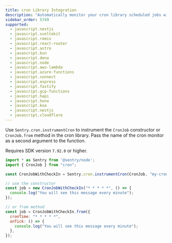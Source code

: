 ```yaml
---
title: cron Library Integration
description: "Automatically monitor your cron library scheduled jobs with seamless instrumentation."
sidebar_order: 5749
supported:
  - javascript.nextjs
  - javascript.sveltekit
  - javascript.remix
  - javascript.react-router
  - javascript.astro
  - javascript.bun
  - javascript.deno
  - javascript.node
  - javascript.aws-lambda
  - javascript.azure-functions
  - javascript.connect
  - javascript.express
  - javascript.fastify
  - javascript.gcp-functions
  - javascript.hapi
  - javascript.hono
  - javascript.koa
  - javascript.nestjs
  - javascript.cloudflare
---
```


Use `Sentry.cron.instrumentCron` to instrument the `CronJob` constructor or `CronJob.from` method in the cron library. Pass the name of the cron monitor as a second argument to the function.

Requires SDK version `7.92.0` or higher.

```javascript
import * as Sentry from '@sentry/node';
import { CronJob } from "cron";

const CronJobWithCheckIn = Sentry.cron.instrumentCron(CronJob, "my-cron-job");

// use the constructor
const job = new CronJobWithCheckIn("* * * * *", () => {
  console.log("You will see this message every minute");
});

// or from method
const job = CronJobWithCheckIn.from({
  cronTime: "* * * * *",
  onTick: () => {
    console.log("You will see this message every minute");
  },
});
``` 